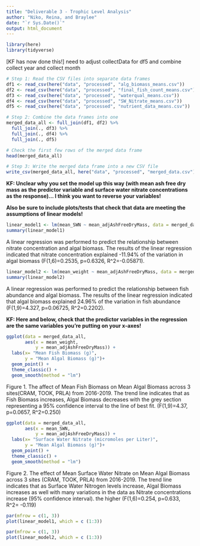 ```yaml
---
title: "Deliverable 3 - Trophic Level Analysis"
author: "Niko, Reina, and Braylee"
date: "`r Sys.Date()`"
output: html_document
---
```

```r
library(here)
library(tidyverse)
```

[KF has now done this!] need to adjust collectData for df5 and combine collect year and collect month
```r
# Step 1: Read the CSV files into separate data frames
df1 <- read_csv(here("data", "processed", "alg_biomass_means.csv"))
df2 <- read_csv(here("data", "processed", "final_fish_count_means.csv"))
df3 <- read_csv(here("data", "processed", "waterqual_means.csv"))
df4 <- read_csv(here("data", "processed", "SW_Nitrate_means.csv"))
df5 <- read_csv(here("data", "processed", "nutrient_data_means.csv"))
```

```r
# Step 2: Combine the data frames into one
merged_data_all <- full_join(df1, df2) %>% 
  full_join(., df3) %>% 
  full_join(., df4) %>% 
  full_join(., df5)

# Check the first few rows of the merged data frame
head(merged_data_all)

# Step 3: Write the merged data frame into a new CSV file
write_csv(merged_data_all, here("data", "processed", "merged_data.csv"))

```


**KF: Unclear why you set the model up this way (with mean ash free dry mass as the predictor variable and surface water nitrate concentrations as the response)... I think you want to reverse your variables!**

**Also be sure to include plots/tests that check that data are meeting the assumptions of linear models!**
```r

linear_model1 <- lm(mean_SWN ~ mean_adjAshFreeDryMass, data = merged_data_all)
summary(linear_model1)
```

A linear regression was performed to predict the relationship between nitrate concentration and algal biomass. The results of the linear regression indicated that nitrate concentration explained -11.94% of the variation in algal biomass (F(1,6)=0.2535, p=0.6326, R^2=-0.05871).



```r
linear_model2 <- lm(mean_weight ~ mean_adjAshFreeDryMass, data = merged_data_all)
summary(linear_model2)
```

A linear regression was performed to predict the relationship between fish abundance and algal biomass. The results of the linear regression indicated that algal biomass explained 24.96% of the variation in fish abundance (F(1,9)=4.327, p=0.06725, R^2=0.2202). 

**KF: Here and below, check that the predictor variables in the regression are the same variables you're putting on your x-axes!**
```r
ggplot(data = merged_data_all,
       aes(x = mean_weight, 
           y = mean_adjAshFreeDryMass)) +
  labs(x= "Mean Fish Biomass (g)",
       y = "Mean Algal Biomass (g)")+
  geom_point() +
  theme_classic() +
  geom_smooth(method = "lm")
```
Figure 1. The affect of Mean Fish Biomass on Mean Algal Biomass across 3 sites(CRAM, TOOK, PRLA) from 2016-2019. The trend line indicates that as Fish Biomass increases, Algal Biomass decreases with the grey section representing a 95% confidence interval to the line of best fit. (F(1,9)=4.37, p=0.0657, R^2=0.250) 

```r
ggplot(data = merged_data_all,
       aes(x = mean_SWN, 
           y = mean_adjAshFreeDryMass)) +
  labs(x= "Surface Water Nitrate (micromoles per Liter)", 
       y = "Mean Algal Biomass (g)")+
  geom_point() +
  theme_classic() +
  geom_smooth(method = "lm")
```
Figure 2. The effect of Mean Surface Water Nitrate on Mean Algal Biomass across 3 sites (CRAM, TOOK, PRLA) from 2016-2019. The trend line indicates that as Surface Water Nitrogen levels increase, Algal Biomass increases as well with many variations in the data as Nitrate concentrations increase (95% confidence interval). the higher  (F(1,6)=0.254, p=0.633, R^2= -0.119)
```r
par(mfrow = c(1, 3))
plot(linear_model1, which = c (1:3))
```

```r
par(mfrow = c(1, 3))
plot(linear_model2, which = c (1:3))
```

